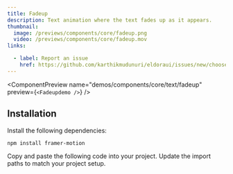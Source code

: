 ```yaml
---
title: Fadeup
description: Text animation where the text fades up as it appears.
thumbnail:
  image: /previews/components/core/fadeup.png
  video: /previews/components/core/fadeup.mov
links:

  - label: Report an issue
    href: https://github.com/karthikmudunuri/eldoraui/issues/new/choose
---
```


<ComponentPreview
  name="demos/components/core/text/fadeup"
  preview={`<Fadeupdemo />`}
/>

## Installation

<Steps>
  <Step>Install the following dependencies:</Step>

```bash
npm install framer-motion
```

  <Step>Copy and paste the following code into your project.</Step>
  <ComponentSource name="components/core/default/fadeup" />
  <Step>Update the import paths to match your project setup.</Step>
</Steps>

